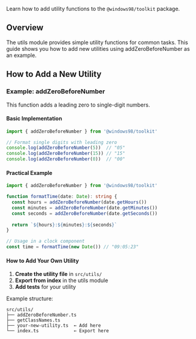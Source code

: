 
<Meta title="Workspaces/Toolkit/Guide/Utils" />

<Title>⚙️ Utils</Title>

Learn how to add utility functions to the `@windows98/toolkit` package.

## Overview

The utils module provides simple utility functions for common tasks. This guide shows you how to add new utilities using addZeroBeforeNumber as an example.

## How to Add a New Utility

### Example: addZeroBeforeNumber

This function adds a leading zero to single-digit numbers.

#### Basic Implementation

```typescript
import { addZeroBeforeNumber } from '@windows98/toolkit'

// Format single digits with leading zero
console.log(addZeroBeforeNumber(5))  // "05"
console.log(addZeroBeforeNumber(15)) // "15"
console.log(addZeroBeforeNumber(0))  // "00"
```

#### Practical Example

```typescript
import { addZeroBeforeNumber } from '@windows98/toolkit'

function formatTime(date: Date): string {
  const hours = addZeroBeforeNumber(date.getHours())
  const minutes = addZeroBeforeNumber(date.getMinutes())
  const seconds = addZeroBeforeNumber(date.getSeconds())
  
  return `${hours}:${minutes}:${seconds}`
}

// Usage in a clock component
const time = formatTime(new Date()) // "09:05:23"
```

#### How to Add Your Own Utility

1. **Create the utility file** in `src/utils/`
2. **Export from index** in the utils module
3. **Add tests** for your utility

Example structure:
```
src/utils/
├── addZeroBeforeNumber.ts
├── getClassNames.ts
├── your-new-utility.ts  ← Add here
└── index.ts             ← Export here
```
